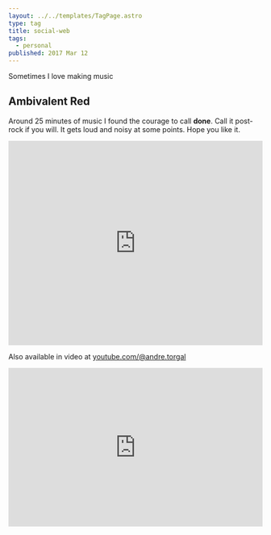 ```yaml
---
layout: ../../templates/TagPage.astro
type: tag
title: social-web
tags:
  - personal
published: 2017 Mar 12
---
```


<Abstract>

Sometimes I love making music

</Abstract>

## Ambivalent Red

Around 25 minutes of music I found the courage to call **done**. Call it post-rock if you will. It gets loud and noisy at some points. Hope you like it.

<iframe
  style="border: 0; width: 100%; height: 406px;"
  src="https://bandcamp.com/EmbeddedPlayer/album=2069440621/size=large/bgcol=ffffff/linkcol=0687f5/artwork=small/transparent=true/"
  seamless
>
  <a href="https://low-grade-arcade.bandcamp.com/album/ambivalent-red">
    Ambivalent Red by Low-Grade Arcade
  </a>
</iframe>

Also available in video at [youtube.com/@andre.torgal](https://www.youtube.com/watch?v=KDDDR4gwJ1g&list=PLVexvci9XaJ9rdQZTBLvdaRADoE9BF0v1&ab_channel=AndreTorgal)

<iframe
  width="100%"
  height="315"
  src="https://www.youtube.com/embed/2MPYELWJYeY"
  title="YouTube video player"
  frameBorder="0"
  allow="encrypted-media; picture-in-picture; web-share"
  allowfullscreen
></iframe>
